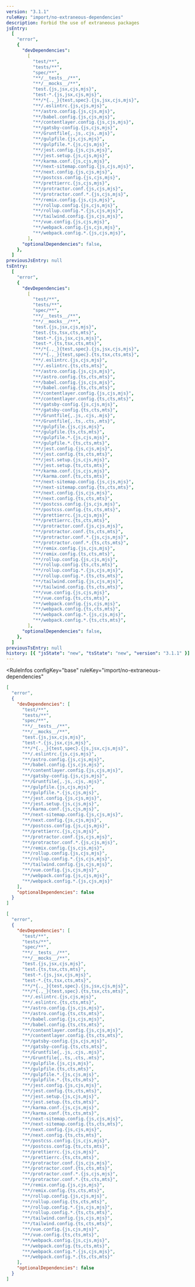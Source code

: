 ```yaml
---
version: "3.1.1"
ruleKey: "import/no-extraneous-dependencies"
description: Forbid the use of extraneous packages
jsEntry:
  [
    "error",
    {
      "devDependencies":
        [
          "test/**",
          "tests/**",
          "spec/**",
          "**/__tests__/**",
          "**/__mocks__/**",
          "test.{js,jsx,cjs,mjs}",
          "test-*.{js,jsx,cjs,mjs}",
          "**/*{.,_}{test,spec}.{js,jsx,cjs,mjs}",
          "**/.eslintrc.{js,cjs,mjs}",
          "**/astro.config.{js,cjs,mjs}",
          "**/babel.config.{js,cjs,mjs}",
          "**/contentlayer.config.{js,cjs,mjs}",
          "**/gatsby-config.{js,cjs,mjs}",
          "**/Gruntfile{,.js,.cjs,.mjs}",
          "**/gulpfile.{js,cjs,mjs}",
          "**/gulpfile.*.{js,cjs,mjs}",
          "**/jest.config.{js,cjs,mjs}",
          "**/jest.setup.{js,cjs,mjs}",
          "**/karma.conf.{js,cjs,mjs}",
          "**/next-sitemap.config.{js,cjs,mjs}",
          "**/next.config.{js,cjs,mjs}",
          "**/postcss.config.{js,cjs,mjs}",
          "**/prettierrc.{js,cjs,mjs}",
          "**/protractor.conf.{js,cjs,mjs}",
          "**/protractor.conf.*.{js,cjs,mjs}",
          "**/remix.config.{js,cjs,mjs}",
          "**/rollup.config.{js,cjs,mjs}",
          "**/rollup.config.*.{js,cjs,mjs}",
          "**/tailwind.config.{js,cjs,mjs}",
          "**/vue.config.{js,cjs,mjs}",
          "**/webpack.config.{js,cjs,mjs}",
          "**/webpack.config.*.{js,cjs,mjs}",
        ],
      "optionalDependencies": false,
    },
  ]
previousJsEntry: null
tsEntry:
  [
    "error",
    {
      "devDependencies":
        [
          "test/**",
          "tests/**",
          "spec/**",
          "**/__tests__/**",
          "**/__mocks__/**",
          "test.{js,jsx,cjs,mjs}",
          "test.{ts,tsx,cts,mts}",
          "test-*.{js,jsx,cjs,mjs}",
          "test-*.{ts,tsx,cts,mts}",
          "**/*{.,_}{test,spec}.{js,jsx,cjs,mjs}",
          "**/*{.,_}{test,spec}.{ts,tsx,cts,mts}",
          "**/.eslintrc.{js,cjs,mjs}",
          "**/.eslintrc.{ts,cts,mts}",
          "**/astro.config.{js,cjs,mjs}",
          "**/astro.config.{ts,cts,mts}",
          "**/babel.config.{js,cjs,mjs}",
          "**/babel.config.{ts,cts,mts}",
          "**/contentlayer.config.{js,cjs,mjs}",
          "**/contentlayer.config.{ts,cts,mts}",
          "**/gatsby-config.{js,cjs,mjs}",
          "**/gatsby-config.{ts,cts,mts}",
          "**/Gruntfile{,.js,.cjs,.mjs}",
          "**/Gruntfile{,.ts,.cts,.mts}",
          "**/gulpfile.{js,cjs,mjs}",
          "**/gulpfile.{ts,cts,mts}",
          "**/gulpfile.*.{js,cjs,mjs}",
          "**/gulpfile.*.{ts,cts,mts}",
          "**/jest.config.{js,cjs,mjs}",
          "**/jest.config.{ts,cts,mts}",
          "**/jest.setup.{js,cjs,mjs}",
          "**/jest.setup.{ts,cts,mts}",
          "**/karma.conf.{js,cjs,mjs}",
          "**/karma.conf.{ts,cts,mts}",
          "**/next-sitemap.config.{js,cjs,mjs}",
          "**/next-sitemap.config.{ts,cts,mts}",
          "**/next.config.{js,cjs,mjs}",
          "**/next.config.{ts,cts,mts}",
          "**/postcss.config.{js,cjs,mjs}",
          "**/postcss.config.{ts,cts,mts}",
          "**/prettierrc.{js,cjs,mjs}",
          "**/prettierrc.{ts,cts,mts}",
          "**/protractor.conf.{js,cjs,mjs}",
          "**/protractor.conf.{ts,cts,mts}",
          "**/protractor.conf.*.{js,cjs,mjs}",
          "**/protractor.conf.*.{ts,cts,mts}",
          "**/remix.config.{js,cjs,mjs}",
          "**/remix.config.{ts,cts,mts}",
          "**/rollup.config.{js,cjs,mjs}",
          "**/rollup.config.{ts,cts,mts}",
          "**/rollup.config.*.{js,cjs,mjs}",
          "**/rollup.config.*.{ts,cts,mts}",
          "**/tailwind.config.{js,cjs,mjs}",
          "**/tailwind.config.{ts,cts,mts}",
          "**/vue.config.{js,cjs,mjs}",
          "**/vue.config.{ts,cts,mts}",
          "**/webpack.config.{js,cjs,mjs}",
          "**/webpack.config.{ts,cts,mts}",
          "**/webpack.config.*.{js,cjs,mjs}",
          "**/webpack.config.*.{ts,cts,mts}",
        ],
      "optionalDependencies": false,
    },
  ]
previousTsEntry: null
history: [{ "jsState": "new", "tsState": "new", "version": "3.1.1" }]
---
```


<RuleInfos 
  configKey="base" 
  ruleKey="import/no-extraneous-dependencies" 
>

```json
[
  "error",
  {
    "devDependencies": [
      "test/**",
      "tests/**",
      "spec/**",
      "**/__tests__/**",
      "**/__mocks__/**",
      "test.{js,jsx,cjs,mjs}",
      "test-*.{js,jsx,cjs,mjs}",
      "**/*{.,_}{test,spec}.{js,jsx,cjs,mjs}",
      "**/.eslintrc.{js,cjs,mjs}",
      "**/astro.config.{js,cjs,mjs}",
      "**/babel.config.{js,cjs,mjs}",
      "**/contentlayer.config.{js,cjs,mjs}",
      "**/gatsby-config.{js,cjs,mjs}",
      "**/Gruntfile{,.js,.cjs,.mjs}",
      "**/gulpfile.{js,cjs,mjs}",
      "**/gulpfile.*.{js,cjs,mjs}",
      "**/jest.config.{js,cjs,mjs}",
      "**/jest.setup.{js,cjs,mjs}",
      "**/karma.conf.{js,cjs,mjs}",
      "**/next-sitemap.config.{js,cjs,mjs}",
      "**/next.config.{js,cjs,mjs}",
      "**/postcss.config.{js,cjs,mjs}",
      "**/prettierrc.{js,cjs,mjs}",
      "**/protractor.conf.{js,cjs,mjs}",
      "**/protractor.conf.*.{js,cjs,mjs}",
      "**/remix.config.{js,cjs,mjs}",
      "**/rollup.config.{js,cjs,mjs}",
      "**/rollup.config.*.{js,cjs,mjs}",
      "**/tailwind.config.{js,cjs,mjs}",
      "**/vue.config.{js,cjs,mjs}",
      "**/webpack.config.{js,cjs,mjs}",
      "**/webpack.config.*.{js,cjs,mjs}"
    ],
    "optionalDependencies": false
  }
]
```

```json
[
  "error",
  {
    "devDependencies": [
      "test/**",
      "tests/**",
      "spec/**",
      "**/__tests__/**",
      "**/__mocks__/**",
      "test.{js,jsx,cjs,mjs}",
      "test.{ts,tsx,cts,mts}",
      "test-*.{js,jsx,cjs,mjs}",
      "test-*.{ts,tsx,cts,mts}",
      "**/*{.,_}{test,spec}.{js,jsx,cjs,mjs}",
      "**/*{.,_}{test,spec}.{ts,tsx,cts,mts}",
      "**/.eslintrc.{js,cjs,mjs}",
      "**/.eslintrc.{ts,cts,mts}",
      "**/astro.config.{js,cjs,mjs}",
      "**/astro.config.{ts,cts,mts}",
      "**/babel.config.{js,cjs,mjs}",
      "**/babel.config.{ts,cts,mts}",
      "**/contentlayer.config.{js,cjs,mjs}",
      "**/contentlayer.config.{ts,cts,mts}",
      "**/gatsby-config.{js,cjs,mjs}",
      "**/gatsby-config.{ts,cts,mts}",
      "**/Gruntfile{,.js,.cjs,.mjs}",
      "**/Gruntfile{,.ts,.cts,.mts}",
      "**/gulpfile.{js,cjs,mjs}",
      "**/gulpfile.{ts,cts,mts}",
      "**/gulpfile.*.{js,cjs,mjs}",
      "**/gulpfile.*.{ts,cts,mts}",
      "**/jest.config.{js,cjs,mjs}",
      "**/jest.config.{ts,cts,mts}",
      "**/jest.setup.{js,cjs,mjs}",
      "**/jest.setup.{ts,cts,mts}",
      "**/karma.conf.{js,cjs,mjs}",
      "**/karma.conf.{ts,cts,mts}",
      "**/next-sitemap.config.{js,cjs,mjs}",
      "**/next-sitemap.config.{ts,cts,mts}",
      "**/next.config.{js,cjs,mjs}",
      "**/next.config.{ts,cts,mts}",
      "**/postcss.config.{js,cjs,mjs}",
      "**/postcss.config.{ts,cts,mts}",
      "**/prettierrc.{js,cjs,mjs}",
      "**/prettierrc.{ts,cts,mts}",
      "**/protractor.conf.{js,cjs,mjs}",
      "**/protractor.conf.{ts,cts,mts}",
      "**/protractor.conf.*.{js,cjs,mjs}",
      "**/protractor.conf.*.{ts,cts,mts}",
      "**/remix.config.{js,cjs,mjs}",
      "**/remix.config.{ts,cts,mts}",
      "**/rollup.config.{js,cjs,mjs}",
      "**/rollup.config.{ts,cts,mts}",
      "**/rollup.config.*.{js,cjs,mjs}",
      "**/rollup.config.*.{ts,cts,mts}",
      "**/tailwind.config.{js,cjs,mjs}",
      "**/tailwind.config.{ts,cts,mts}",
      "**/vue.config.{js,cjs,mjs}",
      "**/vue.config.{ts,cts,mts}",
      "**/webpack.config.{js,cjs,mjs}",
      "**/webpack.config.{ts,cts,mts}",
      "**/webpack.config.*.{js,cjs,mjs}",
      "**/webpack.config.*.{ts,cts,mts}"
    ],
    "optionalDependencies": false
  }
]
```

</RuleInfos>
